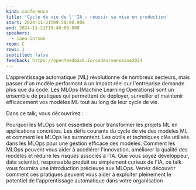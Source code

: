 ```yaml
---
kind: conference
title: 'Cycle de vie de l''IA : réussir sa mise en production'
start: 2024-11-21T09:50:00.000
end: 2024-11-21T10:40:00.000
speakers:
  - iana-iatsun
room: C
rows: 1
subtitled: false
feedback: https://openfeedback.io/codeursenseine2024
---
```


L'apprentissage automatique (ML) révolutionne de nombreux secteurs, mais passer d'un modèle performant à un impact réel sur l'entreprise demande plus que du code. Les MLOps (Machine Learning Operations) sont un ensemble de pratiques qui permettent de déployer, surveiller et maintenir efficacement vos modèles ML tout au long de leur cycle de vie.

Dans ce talk, vous découvrirez :

Pourquoi les MLOps sont essentiels pour transformer les projets ML en applications concrètes.
Les défis courants du cycle de vie des modèles ML et comment les MLOps les surmontent.
Les outils et techniques clés utilisés dans les MLOps pour une gestion efficace des modèles.
Comment les MLOps peuvent vous aider à accélérer l'innovation, améliorer la qualité des modèles et réduire les risques associés à l'IA.
Que vous soyez développeur, data scientist, responsable produit ou simplement curieux de l'IA, ce talk vous fournira une introduction précieuse aux MLOps. Venez découvrir comment ces pratiques peuvent vous aider à exploiter pleinement le potentiel de l'apprentissage automatique dans votre organisation

